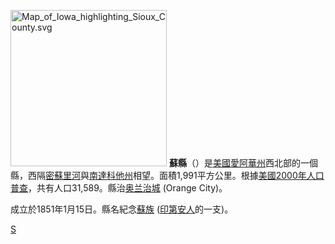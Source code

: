 {{noteTA|G1=USState|1=zh-cn:奥兰治城;zh-tw:橙鎮;|2=zh-cn:艾奥瓦;zh-hk:艾奧瓦;zh-tw:愛荷華;zh-sg:艾奥瓦;zh-mo:愛阿華;}}{{Otheruses|蘇縣|subject=美國愛阿華州的一個縣|other=同名的縣}}
[[File:Map_of_Iowa_highlighting_Sioux_County.svg|250px]]
'''蘇縣'''（{{lang-en|Sioux County}}）是[[美國|美國]][[愛阿華州|愛阿華州]]西北部的一個縣，西隔[[密蘇里河|密蘇里河]]與[[南達科他州|南達科他州]]相望。面積1,991平方公里。根據[[美國2000年人口普查|美國2000年人口普查]]，共有人口31,589。縣治[[奥兰治城_(爱荷华州)|奥兰治城]] (Orange City)。

成立於1851年1月15日。縣名紀念[[蘇族|蘇族]] ([[印第安人|印第安人]]的一支)。
{{iowa-stub}}

[[Category:艾奧瓦州行政區劃|S]]